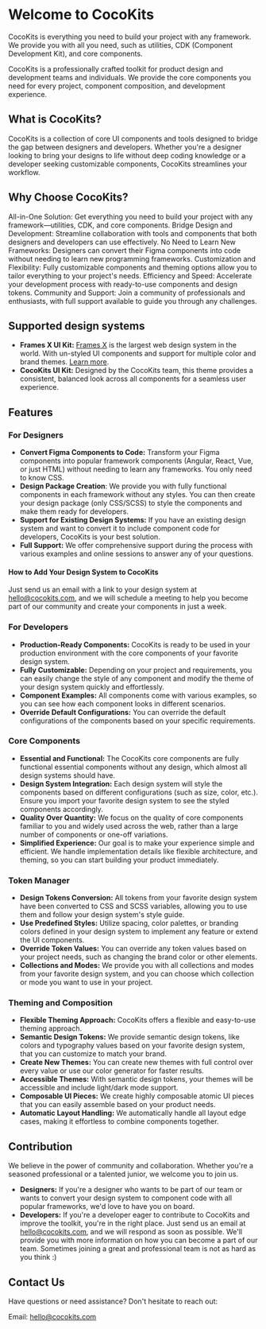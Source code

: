 
<Meta title='Getting Started/Welcome'/>

<MdxDocPage groupTitle='Getting Started'>

  # Welcome to CocoKits
  CocoKits is everything you need to build your project with any framework. We provide you with all you need, such as utilities, CDK (Component Development Kit), and core components.

  CocoKits is a professionally crafted toolkit for product design and development teams and individuals. We provide the core components you need for every project, component composition, and development experience.

  ## What is CocoKits?
  CocoKits is a collection of core UI components and tools designed to bridge the gap between designers and developers. Whether you're a designer looking to bring your designs to life without deep coding knowledge or a developer seeking customizable components, CocoKits streamlines your workflow.

  ## Why Choose CocoKits?
  All-in-One Solution: Get everything you need to build your project with any framework—utilities, CDK, and core components.
  Bridge Design and Development: Streamline collaboration with tools and components that both designers and developers can use effectively.
  No Need to Learn New Frameworks: Designers can convert their Figma components into code without needing to learn new programming frameworks.
  Customization and Flexibility: Fully customizable components and theming options allow you to tailor everything to your project's needs.
  Efficiency and Speed: Accelerate your development process with ready-to-use components and design tokens.
  Community and Support: Join a community of professionals and enthusiasts, with full support available to guide you through any challenges.

  ## Supported design systems
  - **Frames X UI Kit:** <a href="https://framesxdesign.com/" target="_blank">Frames X</a> is the largest web design system in the world. With un-styled UI components and support for multiple color and brand themes. <a href="https://framesxdesign.com/" target="_blank">Learn more</a>.
  - **CocoKits UI Kit:** Designed by the CocoKits team, this theme provides a consistent, balanced look across all components for a seamless user experience.

  ## Features

  ### For Designers
  - **Convert Figma Components to Code:** Transform your Figma components into popular framework components (Angular, React, Vue, or just HTML) without needing to learn any frameworks. You only need to know CSS.
  - **Design Package Creation**: We provide you with fully functional components in each framework without any styles. You can then create your design package (only CSS/SCSS) to style the components and make them ready for developers.
  - **Support for Existing Design Systems:** If you have an existing design system and want to convert it to include component code for developers, CocoKits is your best solution.
  - **Full Support:** We offer comprehensive support during the process with various examples and online sessions to answer any of your questions.

  #### How to Add Your Design System to CocoKits
  Just send us an email with a link to your design system at hello@cocokits.com, and we will schedule a meeting to help you become part of our community and create your components in just a week.

  ### For Developers
  - **Production-Ready Components:** CocoKits is ready to be used in your production environment with the core components of your favorite design system.
  - **Fully Customizable:** Depending on your project and requirements, you can easily change the style of any component and modify the theme of your design system quickly and effortlessly.
  - **Component Examples:** All components come with various examples, so you can see how each component looks in different scenarios.
  - **Override Default Configurations:** You can override the default configurations of the components based on your specific requirements.

  ### Core Components

  - **Essential and Functional:** The CocoKits core components are fully functional essential components without any design, which almost all design systems should have.
  - **Design System Integration:** Each design system will style the components based on different configurations (such as size, color, etc.). Ensure you import your favorite design system to see the styled components accordingly.
  - **Quality Over Quantity:** We focus on the quality of core components familiar to you and widely used across the web, rather than a large number of components or one-off variations.
  - **Simplified Experience:** Our goal is to make your experience simple and efficient. We handle implementation details like flexible architecture, and theming, so you can start building your product immediately.

  ### Token Manager
  - **Design Tokens Conversion:** All tokens from your favorite design system have been converted to CSS and SCSS variables, allowing you to use them and follow your design system's style guide.
  - **Use Predefined Styles:** Utilize spacing, color palettes, or branding colors defined in your design system to implement any feature or extend the UI components.
  - **Override Token Values:** You can override any token values based on your project needs, such as changing the brand color or other elements.
  - **Collections and Modes:** We provide you with all collections and modes from your favorite design system, and you can choose which collection or mode you want to use in your project.

  ### Theming and Composition

  - **Flexible Theming Approach:** CocoKits offers a flexible and easy-to-use theming approach.
  - **Semantic Design Tokens:** We provide semantic design tokens, like colors and typography values based on your favorite design system, that you can customize to match your brand.
  - **Create New Themes:** You can create new themes with full control over every value or use our color generator for faster results.
  - **Accessible Themes:** With semantic design tokens, your themes will be accessible and include light/dark mode support.
  - **Composable UI Pieces:** We create highly composable atomic UI pieces that you can easily assemble based on your product needs.
  - **Automatic Layout Handling:** We automatically handle all layout edge cases, making it effortless to combine components together.


  ## Contribution
  We believe in the power of community and collaboration. Whether you're a seasoned professional or a talented junior, we welcome you to join us.

  - **Designers:** If you're a designer who wants to be part of our team or wants to convert your design system to component code with all popular frameworks, we'd love to have you on board.
  - **Developers:** If you're a developer eager to contribute to CocoKits and improve the toolkit, you're in the right place.
  Just send us an email at hello@cocokits.com, and we will respond as soon as possible. We'll provide you with more information on how you can become a part of our team. Sometimes joining a great and professional team is not as hard as you think :)

  ## Contact Us
  Have questions or need assistance? Don't hesitate to reach out:

  Email: hello@cocokits.com
</MdxDocPage>
